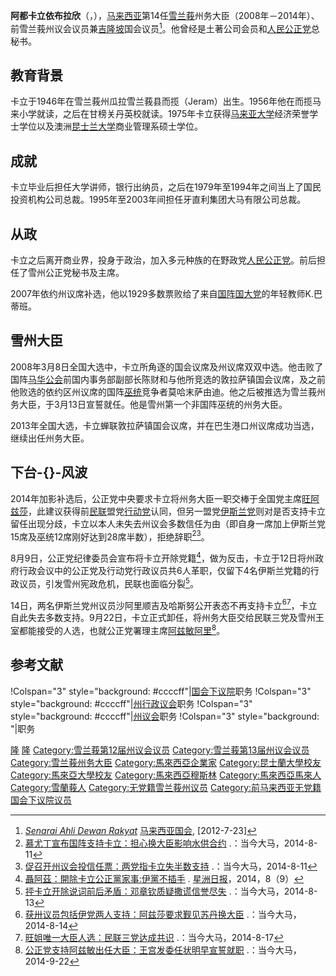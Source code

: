 {{Infobox President
| honorific-prefix   = [[丹斯里|丹斯里]][[拿督|拿督]]
| name          = 卡立依布拉欣
| honorific-suffix =
| image         = Khalid Ibrahim announcing Ijok candidacy.jpg
| image_size    = 150px
| office        = 雪兰莪州务大臣
| order         = 14
| monarch       = [[苏丹沙拉弗丁|苏丹沙拉弗丁]]
| term_start    = 2008年3月13日 
| term_end      = 2014年9月23日
| predecessor   = [[莫哈末基尔|莫哈末基尔]]
| successor     = [[阿兹敏阿里|阿兹敏阿里]]
| office2       = 
| term_start2   = {{pmd|12a}}
| term_end2   = {{pmd|12b}}
| predecessor2  = [[陈财和|陈财和]]（[[国阵|国阵]][[马华公会|马华公会]]）
| successor2  = [[卡玛鲁丁查化|卡玛鲁丁查化]]（[[希盟|希盟]][[公正党|公正党]]）
| majority2     = 2,515
| parliament2   = 马来西亚国会下议院
| constituency_MP2 = {{pc|敦拉萨镇}}
| constituency_AM3 = {{zyx|巴生港口}}
| assembly3     = 雪兰莪州议会
| term_start3   = {{pmd|13a}}
| term_end3   = {{pmd|13b}}
| predecessor3  = [[巴鲁希山阿都拉|巴鲁希山阿都拉]]
| successor3 = [[阿兹米占|阿兹米占]]
| majority3     = 1,920
| constituency_AM4 = {{zyx|依约}}
| assembly4     = 雪兰莪州议会
| term_start4   = 2008年3月8日  
| term_end4   = 2013年4月3日  
| predecessor4  = [[K.巴蒂安|K.巴蒂安]]
| successor4 = [[依德利斯阿末|依德利斯阿末]]
| majority4     = 1,920
| birth_date    = {{birth date and age|1946|12|14|df=y}}
| birth_place   = {{MAS}}{{Selangor}}[[瓜拉雪兰莪县|瓜拉雪兰莪县]][[而揽|而揽]]（Jeram）
| death_date    =
| death_place   =
| spouse        = Puan Sri Salbiah Tunut
| nationality      = {{MYS}}
| relations        = 
| children         =
| residence        =
| alma_mater       = [[马来亚大学|马来亚大学]]<br>[[昆士兰大学|昆士兰大学]]
| 学历 = [[经济学学士|经济学学士]]、[[工商管理硕士|工商管理硕士]]
| occupation       = [[讲师|讲师]]<br>[[行政总裁|行政总裁]] <!-- This field is meant to display a person's profession *before* entering elected politics, not "politician". -->
| profession       = 
| signature        =
| website          = 
| footnotes        = 
| religion      = [[伊斯兰教|伊斯兰教]]
| party         = {{独立人士}}
| otherparty       = [[公正党|公正党]]<small>（2007－2014）</small><br>[[巫统|巫统]]<small>（1979－1998）</small>
}}

'''阿都卡立依布拉欣'''（{{lang-ms|Abdul Khalid bin Ibrahim}}，{{bd|1946年|12月14日|||catIdx=I}}），[[马来西亚|马来西亚]]第14任[[雪兰莪|雪兰莪]]州务大臣（2008年－2014年）、前雪兰莪州议会{{zyx|巴生港口}}议员兼[[吉隆坡|吉隆坡]]{{pc|敦拉萨镇}}国会议员<ref>''[http://www.parlimen.gov.my/index.php?parti=All&p=All&Filter=Lihat&uweb=dr&modload=ahlidewan Senarai Ahli Dewan Rakyat] {{Wayback|url=http://www.parlimen.gov.my/index.php?parti=All&p=All&Filter=Lihat&uweb=dr&modload=ahlidewan |date=20111001185136 }}''[[马来西亚国会|马来西亚国会]], [2012-7-23]</ref>。他曾经是土著公司会员和[[人民公正党|人民公正党]]总秘书。{{cn}}

==教育背景==
卡立于1946年在雪兰莪州瓜拉雪兰莪县而揽（Jeram）出生。1956年他在而揽马来小学就读，之后在甘榜关丹英校就读。1975年卡立获得[[马来亚大学|马来亚大学]]经济荣誉学士学位以及澳洲[[昆士兰大学|昆士兰大学]]商业管理系硕士学位。{{cn}}

==成就==
卡立毕业后担任大学讲师，银行出纳员，之后在1979年至1994年之间当上了国民投资机构公司总裁。1995年至2003年间担任牙直利集团大马有限公司总裁。{{cn}}

==从政==
卡立之后离开商业界，投身于政治，加入多元种族的在野政党[[人民公正党|人民公正党]]。前后担任了雪州公正党秘书及主席。{{cn}}

2007年依约州议席补选，他以1929多数票败给了来自[[国阵|国阵]][[国大党_(马来西亚)|国大党]]的年轻教师K.巴蒂班。{{cn}}

==雪州大臣==
2008年3月8日全国大选中，卡立所角逐的国会议席及州议席双双中选。他击败了国阵[[马华公会|马华公会]]前国内事务部副部长陈财和与他所竞选的敦拉萨镇国会议席，及之前他败选的依约区州议席的国阵[[巫统|巫统]]竞争者莫哈末萨由迪。他之后被推选为雪兰莪州务大臣，于3月13日宣誓就任。他是雪州第一个非国阵巫统的州务大臣。{{cn}}

2013年全国大选，卡立蝉联敦拉萨镇国会议席，并在巴生港口州议席成功当选，继续出任州务大臣。{{cn}}

==下台-{}-风波==
2014年加影补选后，公正党中央要求卡立将州务大臣一职交棒于全国党主席[[旺阿兹莎|旺阿兹莎]]，此建议获得前[[民联_(马来西亚)|民联]]盟党[[民行党|行动党]]认同，但另一盟党[[马来西亚伊斯兰党|伊斯兰党]]则对是否支持卡立留任出现分歧，卡立以本人未失去州议会多数信任为由（即自身一席加上伊斯兰党15席及巫统12席刚好达到28席半数），拒绝辞职<ref>[http://www.malaysiakini.com/news/271258 慕尤丁宣布国阵支持卡立：担心换大臣影响水供合约] {{Wayback|url=http://www.malaysiakini.com/news/271258 |date=20191128174729 }}.：当今大马，2014-8-11</ref><ref>[http://www.malaysiakini.com/news/271255 促召开州议会投信任票：两党指卡立失半数支持] {{Wayback|url=http://www.malaysiakini.com/news/271255 |date=20150518095357 }}.：当今大马，2014-8-11</ref>。

8月9日，公正党纪律委员会宣布将卡立开除党籍<ref>[http://news.sinchew.com.my/topic/node/446900?tid=1271 聶阿茲：開除卡立公正黨家事:伊黨不插手] {{Wayback|url=http://news.sinchew.com.my/topic/node/446900?tid=1271 |date=20150518101422 }}. [[星洲日报|星洲日报]]，2014，8（9）</ref>，做为反击，卡立于12日将州政府行政会议中的公正党及行动党行政议员共6人革职，仅留下4名伊斯兰党籍的行政议员，引发雪州宪政危机，民联也面临分裂<ref>[http://www.malaysiakini.com/news/271537 抨卡立开除说词前后矛盾：邓章钦质疑撒谎信誉尽失] {{Wayback|url=http://www.malaysiakini.com/news/271537 |date=20191129083251 }}.：当今大马，2014-8-13</ref>。

14日，两名伊斯兰党州议员沙阿里顺吉及哈斯努公开表态不再支持卡立<ref>[http://www.malaysiakini.com/news/271578 获卅议员包括伊党两人支持：阿兹莎要求觐见苏丹换大臣] {{Wayback|url=http://www.malaysiakini.com/news/271578 |date=20191128114809 }}.：当今大马，2014-8-14</ref><ref>[http://www.malaysiakini.com/news/271907 旺姐唯一大臣人选：民联三党达成共识] {{Wayback|url=http://www.malaysiakini.com/news/271907 |date=20191128205610 }}.：当今大马，2014-8-17</ref>，卡立自此失去多数支持。9月22日，卡立正式卸任，将州务大臣交给民联三党及雪州王室都能接受的人选，也就公正党署理主席[[阿兹敏阿里|阿兹敏阿里]]<ref>[http://www.malaysiakini.com/news/275411 公正党支持阿兹敏出任大臣：王宫发委任状明早宣誓就职] {{Wayback|url=http://www.malaysiakini.com/news/275411 |date=20190602082937 }}.：当今大马，2014-9-22</ref>。

==参考文献==
{{Portal box|马来西亚}}
{{reflist}}

{{start box}}
!Colspan="3" style="background: #ccccff"|{{MAS}}[[马来西亚下议院|国会下议院]]职务
{{S-before|[[陈财和|陈财和]]|[[国阵|国阵]][[马华公会|马华公会]]}}
{{S-title|{{pc|敦拉萨镇}}议员|{{pmd|12a}}－{{pmd|13b}}}}
{{S-after|[[卡玛鲁丁查化|卡玛鲁丁查化]]|[[希盟|希盟]][[公正党|公正党]]}}
!Colspan="3" style="background: #ccccff"|{{Selangor}}[[雪兰莪州行政议会|州行政议会]]职务
{{S-before|[[莫哈末基尔|莫哈末基尔]]|[[国阵|国阵]][[巫统|巫统]]}}
{{S-title|[[雪兰莪州务大臣|州务大臣]]|2008年3月13日－2014年9月23日}}
{{S-after|[[阿兹敏阿里|阿兹敏阿里]]|[[民联|民联]][[公正党|公正党]]}}
!Colspan="3" style="background: #ccccff"|{{Selangor}}[[雪兰莪州议会|州议会]]职务
{{S-before|[[巴鲁希山阿都拉|巴鲁希山阿都拉]]|[[国阵|国阵]][[巫统|巫统]]}}
{{S-title|{{pc|巴生港口}}议员|{{pmd|13a}}－{{pmd|13b}}}}
{{S-after|[[阿兹米占|阿兹米占]]|[[希盟|希盟]][[公正党|公正党]]}}
{{S-before|[[K.巴蒂安|K.巴蒂安]]|[[国阵|国阵]][[国大党_(马来西亚)|国大党]]}}
{{S-title|{{pc|依约}}议员|{{pmd|12a}}－{{pmd|12b}}}}
{{S-after|[[依德利斯阿末|依德利斯阿末]]|[[民联|民联]][[公正党|公正党]]}}
!Colspan="3" style="background: {{Party meta/color/人民公正党}}"|{{公正党}}职务
{{S-before|[[卡玛鲁|卡玛鲁]]}}
{{s-title|[[人民公正党总秘书|总秘书]]|2007年－2008年}}
{{s-after|[[沙烈胡丁|沙烈胡丁]]}}
{{S-before|[[阿都拉曼奥斯曼|阿都拉曼奥斯曼]]}}
{{s-title|[[人民公正党总财政|总财政]]|2007年}}
{{s-after|[[梁自坚|梁自坚]]}}
{{end box}}

{{雪兰莪州务大臣}}

{{DEFAULTSORT:Khalid Ibrahim, Abdul}}
[[Category:马来西亚第12届国会议员|隆]]
[[Category:马来西亚第13届国会议员|隆]]
[[Category:雪兰莪第12届州议会议员|Category:雪兰莪第12届州议会议员]]
[[Category:雪兰莪第13届州议会议员|Category:雪兰莪第13届州议会议员]]
[[Category:雪兰莪州务大臣|Category:雪兰莪州务大臣]]
[[Category:馬來西亞企業家|Category:馬來西亞企業家]]
[[Category:昆士蘭大學校友|Category:昆士蘭大學校友]]
[[Category:馬來亞大學校友|Category:馬來亞大學校友]]
[[Category:馬來西亞穆斯林|Category:馬來西亞穆斯林]]
[[Category:馬來西亞馬來人|Category:馬來西亞馬來人]]
[[Category:雪蘭莪人|Category:雪蘭莪人]]
[[Category:无党籍雪兰莪州议员|Category:无党籍雪兰莪州议员]]
[[Category:前马来西亚无党籍国会下议院议员|Category:前马来西亚无党籍国会下议院议员]]
